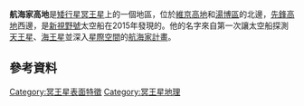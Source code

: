 {{Infobox feature on celestial object
|name       =航海家高地（Voyager Terra）
|image      = 
|caption    = 
|type       = [[行星命名法#高地|高地]]
|location   = [[冥王星|冥王星]]
|latitude   = 
|N_or_S     = 
|longitude  = 
|E_or_W     = 
|globe      = 
|coordinates_footnotes = <ref>citation</ref>
|length     = 
|width      = 
|diameter   = 
|depth      = 
|area       = 
|dimensions = 
|peak       = 
|discoverer = ''[[新視野號|新視野號]]''
|naming     = [[航海家計畫|航海家計畫]]
|eponym     = 
}}

'''航海家高地'''是[[矮行星|矮行星]][[冥王星|冥王星]]上的一個地區，位於[[維京高地_(冥王星)|維京高地]]和[[湯博區|湯博區]]的北邊，[[先鋒高地|先鋒高地]]西邊，是[[新視野號|新視野號]]太空船在2015年發現的。他的名字來自第一次讓太空船探測[[天王星|天王星]]、[[海王星|海王星]]並深入[[星際物質|星際空間]]的[[航海家計畫|航海家計畫]]。

== 參考資料 ==
{{reflist}}

{{冥王星}}
[[Category:冥王星表面特徵|Category:冥王星表面特徵]]
[[Category:冥王星地理|Category:冥王星地理]]